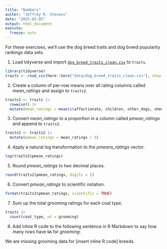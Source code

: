 ```yaml
---
title: "Numbers"
author: "Jeffrey R. Stevens"
date: "2025-03-05"
output: html_document
execute:
  freeze: auto
---
```


For these exercises, we'll use the dog breed traits and dog breed popularity rankings data sets. 

1. Load tidyverse and import [`dog_breed_traits_clean.csv`](https://jeffreyrstevens.github.io/dpavir2025/data/dog_breed_traits_clean.csv) to `traits`.

```r
library(tidyverse)
traits <- read_csv(here::here("data/dog_breed_traits_clean.csv"), show_col_types = FALSE)
```


2. Create a column of per-row means over all rating columns called _mean_ratings_ and assign to `traits2`.

```r
traits2 <- traits |> 
  rowwise() |> 
  mutate(mean_ratings = mean(c(affectionate, children, other_dogs, shedding, grooming), na.rm = TRUE))
```

3. Convert _mean_ratings_ to a proportion in a column called _pmean_ratings_ and append to `traits2`.

```r
traits2 <- traits2 |> 
  mutate(pmean_ratings = mean_ratings / 5)
```

4. Apply a natural log transformation to the _pmeans_ratings_ vector.

```r
log(traits2$pmean_ratings)
```

5. Round _pmean_ratings_ to two decimal places.

```r
round(traits2$pmean_ratings, digits = 2)
```

6. Convert _pmean_ratings_ to scientific notation.

```r
format(traits2$pmean_ratings, scientific = TRUE)
```

7. Sum up the total grooming ratings for each coat type.

```r
traits |> 
  count(coat_type, wt = grooming)
```


8. Add inline R code to the following sentence in R Markdown to say how many rows have `NA` for _grooming_:

We are missing grooming data for [insert inline R code] breeds.
